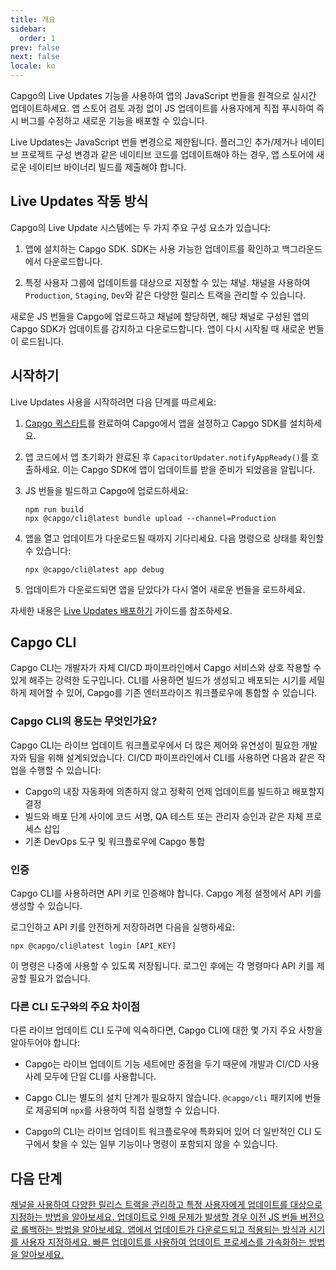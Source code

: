 ```yaml
---
title: 개요
sidebar:
  order: 1
prev: false
next: false
locale: ko
---
```



Capgo의 Live Updates 기능을 사용하여 앱의 JavaScript 번들을 원격으로 실시간 업데이트하세요. 앱 스토어 검토 과정 없이 JS 업데이트를 사용자에게 직접 푸시하여 즉시 버그를 수정하고 새로운 기능을 배포할 수 있습니다.

<Aside>

Live Updates는 JavaScript 번들 변경으로 제한됩니다. 플러그인 추가/제거나 네이티브 프로젝트 구성 변경과 같은 네이티브 코드를 업데이트해야 하는 경우, 앱 스토어에 새로운 네이티브 바이너리 빌드를 제출해야 합니다.

</Aside>

## Live Updates 작동 방식

Capgo의 Live Update 시스템에는 두 가지 주요 구성 요소가 있습니다:

1. 앱에 설치하는 Capgo SDK. SDK는 사용 가능한 업데이트를 확인하고 백그라운드에서 다운로드합니다.

2. 특정 사용자 그룹에 업데이트를 대상으로 지정할 수 있는 채널. 채널을 사용하여 `Production`, `Staging`, `Dev`와 같은 다양한 릴리스 트랙을 관리할 수 있습니다.

새로운 JS 번들을 Capgo에 업로드하고 채널에 할당하면, 해당 채널로 구성된 앱의 Capgo SDK가 업데이트를 감지하고 다운로드합니다. 앱이 다시 시작될 때 새로운 번들이 로드됩니다.

## 시작하기

Live Updates 사용을 시작하려면 다음 단계를 따르세요:

<Steps>

1. [Capgo 퀵스타트](/docs/getting-started/quickstart)를 완료하여 Capgo에서 앱을 설정하고 Capgo SDK를 설치하세요.

2. 앱 코드에서 앱 초기화가 완료된 후 `CapacitorUpdater.notifyAppReady()`를 호출하세요. 이는 Capgo SDK에 앱이 업데이트를 받을 준비가 되었음을 알립니다.

3. JS 번들을 빌드하고 Capgo에 업로드하세요:
   ```shell
   npm run build
   npx @capgo/cli@latest bundle upload --channel=Production 
   ```

4. 앱을 열고 업데이트가 다운로드될 때까지 기다리세요. 다음 명령으로 상태를 확인할 수 있습니다:
   ```shell
   npx @capgo/cli@latest app debug
   ```

5. 업데이트가 다운로드되면 앱을 닫았다가 다시 열어 새로운 번들을 로드하세요.

</Steps>

자세한 내용은 [Live Updates 배포하기](/docs/getting-started/deploy) 가이드를 참조하세요.

## Capgo CLI

Capgo CLI는 개발자가 자체 CI/CD 파이프라인에서 Capgo 서비스와 상호 작용할 수 있게 해주는 강력한 도구입니다. CLI를 사용하면 빌드가 생성되고 배포되는 시기를 세밀하게 제어할 수 있어, Capgo를 기존 엔터프라이즈 워크플로우에 통합할 수 있습니다.

### Capgo CLI의 용도는 무엇인가요?

Capgo CLI는 라이브 업데이트 워크플로우에서 더 많은 제어와 유연성이 필요한 개발자와 팀을 위해 설계되었습니다. CI/CD 파이프라인에서 CLI를 사용하면 다음과 같은 작업을 수행할 수 있습니다:

- Capgo의 내장 자동화에 의존하지 않고 정확히 언제 업데이트를 빌드하고 배포할지 결정
- 빌드와 배포 단계 사이에 코드 서명, QA 테스트 또는 관리자 승인과 같은 자체 프로세스 삽입
- 기존 DevOps 도구 및 워크플로우에 Capgo 통합

### 인증

Capgo CLI를 사용하려면 API 키로 인증해야 합니다. Capgo 계정 설정에서 API 키를 생성할 수 있습니다.

로그인하고 API 키를 안전하게 저장하려면 다음을 실행하세요:

```shell
npx @capgo/cli@latest login [API_KEY]
```

이 명령은 나중에 사용할 수 있도록 저장됩니다. 로그인 후에는 각 명령마다 API 키를 제공할 필요가 없습니다.

### 다른 CLI 도구와의 주요 차이점

다른 라이브 업데이트 CLI 도구에 익숙하다면, Capgo CLI에 대한 몇 가지 주요 사항을 알아두어야 합니다:

- Capgo는 라이브 업데이트 기능 세트에만 중점을 두기 때문에 개발과 CI/CD 사용 사례 모두에 단일 CLI를 사용합니다.

- Capgo CLI는 별도의 설치 단계가 필요하지 않습니다. `@capgo/cli` 패키지에 번들로 제공되며 `npx`를 사용하여 직접 실행할 수 있습니다.

- Capgo의 CLI는 라이브 업데이트 워크플로우에 특화되어 있어 더 일반적인 CLI 도구에서 찾을 수 있는 일부 기능이나 명령이 포함되지 않을 수 있습니다.

## 다음 단계

<CardGrid stagger>
  <a href="/docs/live-updates/channels/">
    <Card title="채널" icon="bars">
      채널을 사용하여 다양한 릴리스 트랙을 관리하고 특정 사용자에게 업데이트를 대상으로 지정하는 방법을 알아보세요.
    </Card>
  </a>

  <a href="/docs/live-updates/rollbacks/">
    <Card title="롤백" icon="left-arrow">
      업데이트로 인해 문제가 발생할 경우 이전 JS 번들 버전으로 롤백하는 방법을 알아보세요.
    </Card>
  </a>

  <a href="/docs/live-updates/update-behavior/">
    <Card title="업데이트 동작" icon="setting">
      앱에서 업데이트가 다운로드되고 적용되는 방식과 시기를 사용자 지정하세요.
    </Card>
  </a>
  <a href="/docs/live-updates/differentials/">
    <Card title="빠른 업데이트" icon="starlight">
      빠른 업데이트를 사용하여 업데이트 프로세스를 가속화하는 방법을 알아보세요.
    </Card>
  </a>
</CardGrid>

